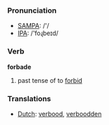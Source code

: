 === Pronunciation ===
*[[w:SAMPA|SAMPA]]: /'/
*[[w:IPA|IPA]]: /'foɻbeɪd/

=== Verb ===

'''forbade'''

# past tense of to [[forbid]]

=== Translations ===
*[[Dutch]]: [[verbood]], [[verboodden]]